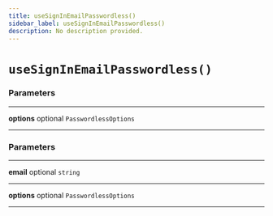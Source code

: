 ```yaml
---
title: useSignInEmailPasswordless()
sidebar_label: useSignInEmailPasswordless()
description: No description provided.
---
```


# `useSignInEmailPasswordless()`

### Parameters

---

**<span className="parameter-name">options</span>** <span className="optional-status">optional</span> `PasswordlessOptions`

---

### Parameters

---

**<span className="parameter-name">email</span>** <span className="optional-status">optional</span> `string`

---

**<span className="parameter-name">options</span>** <span className="optional-status">optional</span> `PasswordlessOptions`

---
